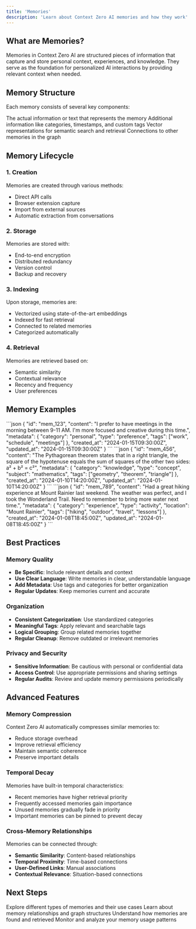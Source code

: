 ```yaml
---
title: 'Memories'
description: 'Learn about Context Zero AI memories and how they work'
---
```


## What are Memories?

Memories in Context Zero AI are structured pieces of information that capture and store personal context, experiences, and knowledge. They serve as the foundation for personalized AI interactions by providing relevant context when needed.

## Memory Structure

Each memory consists of several key components:

<CardGroup cols={2}>
  <Card
    title="🧠 Content"
    icon="brain"
  >
    The actual information or text that represents the memory
  </Card>
  <Card
    title="🏷️ Metadata"
    icon="tags"
  >
    Additional information like categories, timestamps, and custom tags
  </Card>
  <Card
    title="🔗 Embeddings"
    icon="vector-square"
  >
    Vector representations for semantic search and retrieval
  </Card>
  <Card
    title="📊 Relationships"
    icon="share-nodes"
  >
    Connections to other memories in the graph
  </Card>
</CardGroup>

## Memory Lifecycle

### 1. Creation
Memories are created through various methods:
- Direct API calls
- Browser extension capture
- Import from external sources
- Automatic extraction from conversations

### 2. Storage
Memories are stored with:
- End-to-end encryption
- Distributed redundancy
- Version control
- Backup and recovery

### 3. Indexing
Upon storage, memories are:
- Vectorized using state-of-the-art embeddings
- Indexed for fast retrieval
- Connected to related memories
- Categorized automatically

### 4. Retrieval
Memories are retrieved based on:
- Semantic similarity
- Contextual relevance
- Recency and frequency
- User preferences

## Memory Examples

<Tabs>
  <Tab title="Personal Memory">
    ```json
    {
      "id": "mem_123",
      "content": "I prefer to have meetings in the morning between 9-11 AM. I'm more focused and creative during this time.",
      "metadata": {
        "category": "personal",
        "type": "preference",
        "tags": ["work", "schedule", "meetings"]
      },
      "created_at": "2024-01-15T09:30:00Z",
      "updated_at": "2024-01-15T09:30:00Z"
    }
    ```
  </Tab>
  
  <Tab title="Knowledge Memory">
    ```json
    {
      "id": "mem_456",
      "content": "The Pythagorean theorem states that in a right triangle, the square of the hypotenuse equals the sum of squares of the other two sides: a² + b² = c²",
      "metadata": {
        "category": "knowledge",
        "type": "concept",
        "subject": "mathematics",
        "tags": ["geometry", "theorem", "triangle"]
      },
      "created_at": "2024-01-10T14:20:00Z",
      "updated_at": "2024-01-10T14:20:00Z"
    }
    ```
  </Tab>
  
  <Tab title="Experience Memory">
    ```json
    {
      "id": "mem_789",
      "content": "Had a great hiking experience at Mount Rainier last weekend. The weather was perfect, and I took the Wonderland Trail. Need to remember to bring more water next time.",
      "metadata": {
        "category": "experience",
        "type": "activity",
        "location": "Mount Rainier",
        "tags": ["hiking", "outdoor", "travel", "lessons"]
      },
      "created_at": "2024-01-08T18:45:00Z",
      "updated_at": "2024-01-08T18:45:00Z"
    }
    ```
  </Tab>
</Tabs>

## Best Practices

### Memory Quality
- **Be Specific**: Include relevant details and context
- **Use Clear Language**: Write memories in clear, understandable language
- **Add Metadata**: Use tags and categories for better organization
- **Regular Updates**: Keep memories current and accurate

### Organization
- **Consistent Categorization**: Use standardized categories
- **Meaningful Tags**: Apply relevant and searchable tags
- **Logical Grouping**: Group related memories together
- **Regular Cleanup**: Remove outdated or irrelevant memories

### Privacy and Security
- **Sensitive Information**: Be cautious with personal or confidential data
- **Access Control**: Use appropriate permissions and sharing settings
- **Regular Audits**: Review and update memory permissions periodically

## Advanced Features

### Memory Compression
Context Zero AI automatically compresses similar memories to:
- Reduce storage overhead
- Improve retrieval efficiency
- Maintain semantic coherence
- Preserve important details

### Temporal Decay
Memories have built-in temporal characteristics:
- Recent memories have higher retrieval priority
- Frequently accessed memories gain importance
- Unused memories gradually fade in priority
- Important memories can be pinned to prevent decay

### Cross-Memory Relationships
Memories can be connected through:
- **Semantic Similarity**: Content-based relationships
- **Temporal Proximity**: Time-based connections  
- **User-Defined Links**: Manual associations
- **Contextual Relevance**: Situation-based connections

## Next Steps

<CardGroup cols={2}>
  <Card
    title="🧩 Memory Types"
    href="/concepts/memory-types"
  >
    Explore different types of memories and their use cases
  </Card>
  <Card
    title="🕸️ Graph Memory"
    href="/concepts/graph-memory"
  >
    Learn about memory relationships and graph structures
  </Card>
  <Card
    title="🔍 Search & Retrieval"
    href="/concepts/search"
  >
    Understand how memories are found and retrieved
  </Card>
  <Card
    title="📊 Analytics"
    href="/concepts/analytics"
  >
    Monitor and analyze your memory usage patterns
  </Card>
</CardGroup>